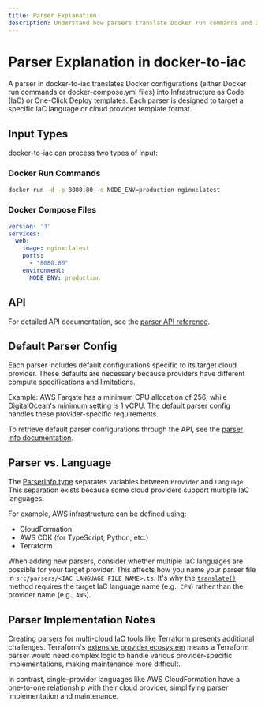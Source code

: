 ```yaml
---
title: Parser Explanation
description: Understand how parsers translate Docker run commands and Docker Compose files into cloud-specific Infrastructure as Code templates. Learn about provider configurations and language support.
---
```


# Parser Explanation in docker-to-iac

A parser in docker-to-iac translates Docker configurations (either Docker run commands or docker-compose.yml files) into Infrastructure as Code (IaC) or One-Click Deploy templates. Each parser is designed to target a specific IaC language or cloud provider template format.

## Input Types

docker-to-iac can process two types of input:

### Docker Run Commands

```bash
docker run -d -p 8080:80 -e NODE_ENV=production nginx:latest
```

### Docker Compose Files

```yaml
version: '3'
services:
  web:
    image: nginx:latest
    ports:
      - "8080:80"
    environment:
      NODE_ENV: production
```

## API

For detailed API documentation, see the [parser API reference](/docs/docker-to-iac/api).

## Default Parser Config

Each parser includes default configurations specific to its target cloud provider. These defaults are necessary because providers have different compute specifications and limitations.

Example: AWS Fargate has a minimum CPU allocation of 256, while DigitalOcean's [minimum setting is 1 vCPU](https://www.digitalocean.com/pricing/app-platform). The default parser config handles these provider-specific requirements.

To retrieve default parser configurations through the API, see the [parser info documentation](/docs/docker-to-iac/api#get-parser-info).

## Parser vs. Language

The [ParserInfo type](https://github.com/deploystackio/docker-to-iac/blob/main/src/parsers/base-parser.ts) separates variables between `Provider` and `Language`. This separation exists because some cloud providers support multiple IaC languages.

For example, AWS infrastructure can be defined using:

- CloudFormation
- AWS CDK (for TypeScript, Python, etc.)
- Terraform

When adding new parsers, consider whether multiple IaC languages are possible for your target provider. This affects how you name your parser file in `src/parsers/<IAC_LANGUAGE_FILE_NAME>.ts`. It's why the [`translate()`](/docs/docker-to-iac/api#translate-api) method requires the target IaC language name (e.g., `CFN`) rather than the provider name (e.g., `AWS`).

## Parser Implementation Notes

Creating parsers for multi-cloud IaC tools like Terraform presents additional challenges. Terraform's [extensive provider ecosystem](https://registry.terraform.io/browse/providers) means a Terraform parser would need complex logic to handle various provider-specific implementations, making maintenance more difficult.

In contrast, single-provider languages like AWS CloudFormation have a one-to-one relationship with their cloud provider, simplifying parser implementation and maintenance.

